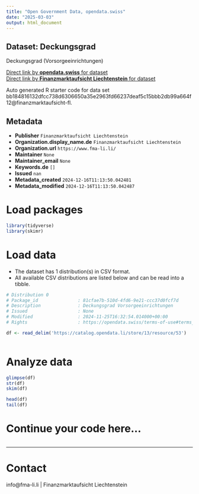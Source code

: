 ```yaml
---
title: "Open Government Data, opendata.swiss"
date: "2025-03-03"
output: html_document
---
```


## Dataset: Deckungsgrad

Deckungsgrad (Vorsorgeeinrichtungen)

[Direct link by **opendata.swiss** for dataset](https://opendata.swiss/de/dataset/deckungsgrad)<br>
[Direct link by **Finanzmarktaufsicht Liechtenstein** for dataset]()

Auto generated R starter code for data set bb184816132dfcc738d6306650a35e2963fd66237deaf5c15bbb2db99a664f12@finanzmarktaufsicht-fl.

## Metadata

- **Publisher** `Finanzmarktaufsicht Liechtenstein`
- **Organization.display_name.de** `Finanzmarktaufsicht Liechtenstein`
- **Organization.url** `https://www.fma-li.li/`
- **Maintainer** `None`
- **Maintainer_email** `None`
- **Keywords.de** `[]`
- **Issued** `nan`
- **Metadata_created** `2024-12-16T11:13:50.042481`
- **Metadata_modified** `2024-12-16T11:13:50.042487`


# Load packages

```r

library(tidyverse)
library(skimr)

```

# Load data

-   The dataset has 1 distribution(s) in CSV format.
-   All available CSV distributions are listed below and can be read into a tibble.

```r

# Distribution 0
# Package_id               : 81cfae7b-510d-4fd6-9e21-ccc37d0fcf7d
# Description              : Deckungsgrad Vorsorgeeinrichtungen
# Issued                   : None
# Modified                 : 2024-11-25T16:32:54.014000+00:00
# Rights                   : https://opendata.swiss/terms-of-use#terms_by

df <- read_delim('https://catalog.opendata.li/store/13/resource/53')



```

# Analyze data

```r

glimpse(df)
str(df)
skim(df)

head(df)
tail(df)

```

# Continue your code here...

```r

```

------------------------------------------------------------------------

# Contact

info@fma-li.li | Finanzmarktaufsicht Liechtenstein
